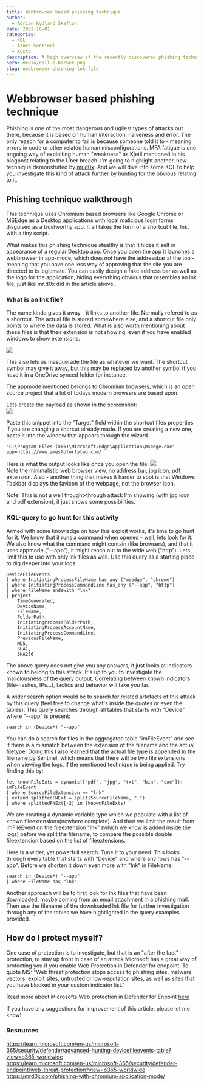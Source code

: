 ```yaml
---
title: Webbrowser based phishing technique
author:
  - Adrian Kydland Skaftun
date: 2022-10-01
categories:
  - KQL
  - Azure Sentinel
  - Kusto
description: A high overview of the recently discovered phishing technique, and how to hunt for it.
hero: media/dall-e-hacker.png
slug: webbrowser-phishing-lnk-file
---
```



# Webbrowser based phishing technique


Phishing is one of the most dangerous and ugliest types of attacks out there, because it is based on human interaction, naiveness and error. The only reason for a computer to fail is because someone told it to - meaning errors in code or other related human misconfigurations. MFA fatigue is one ongoing way of exploiting human "weakness" as Kjetil mentioned in his blogpost relating to the Uber breach. I'm going to highlight another,  new technique demonstrated by [mr.d0x](https://mrd0x.com/phishing-with-chromium-application-mode/). And we will dive into some KQL to help you investigate this kind of attack further by hunting for the obvious relating to it.

## Phishing technique walkthrough
This technique uses Chromium based browsers like Google Chrome or MSEdge as a Desktop applications with local malicious login forms disguised as a trustworthy app. It all takes the form of a shortcut file, lnk, with a tiny script.

What makes this phishing technique stealthy is that it hides it self in appearance of a regular Desktop app. Once you open the app it launches a webbrowser in app-mode, which does not have the addressbar at the top - meaning that you have one less way of approving that the site you are directed to is legitimate. You can easily design a fake address bar as well as the logo for the application, hiding everything obvious that resembles an lnk file, just like mr.d0x did in the article above.

### What is an lnk file?
The name kinda gives it away - it links to another file. Normally refered to as a shortcut. The actual file is stored somewhere else, and a shortcut file only points to where the data is stored. What is also worth mentioning about these files is that their extension is not showing, even if you have enabled windows to show extensions.

![](media/20221014152629.png)  

This also lets us masquerade the file as whatever we want. The shortcut symbol may give it away, but this may be replaced by another symbol if you have it in a OneDrive synced folder for instance. 

The appmode mentioned belongs to Chromium browsers, which is an open source project that a lot of todays modern browsers are based upon. 

Lets create the payload as shown in the screenshot:  
![](media/20221014154415.png)  

Paste this snippet into the "Target" field within the shortcut files properties if you are changing a shorcut already made. If you are creating a new one, paste it into the window that appears through the wizard.

    "C:\Program Files (x86)\Microsoft\Edge\Application\msedge.exe" --app=https://www.amestofortytwo.com/

Here is what the output looks like once you open the file:
![](media/20221014154259.png)  
Note the minimalistic web browser view, no address bar, jpg icon, pdf extension. Also - another thing that makes it harder to spot is that Windows Taskbar displays the favicon of the webpage, not the browser icon.

Note! This is not a well thought-through attack I'm showing (with jpg icon and pdf extension), it just shows some possibilities.


### KQL-query to go hunt for this activity
Armed with some knowledge on how this exploit works, it's time to go hunt for it. We know that it runs a command when opened - well, lets look for it. We also know what the command might contain (like browsers), and that it uses appmode ("--app"), it might reach out to the wide web ("http"). Lets limit this to use with only lnk files as well. Use this query as a starting place to dig deeper into your logs. 

    DeviceFileEvents
    | where InitiatingProcessFileName has_any ("msedge", "chrome")
    | where InitiatingProcessCommandLine has_any ("--app", "http")
    | where FileName endswith "lnk"
    | project
        TimeGenerated,
        DeviceName,
        FileName,
        FolderPath,
        InitiatingProcessFolderPath,
        InitiatingProcessAccountName,
        InitiatingProcessCommandLine,
        PreviousFileName,
        MD5,
        SHA1,
        SHA256
        
The above query does not give you any answers, it just looks at indicators known to belong to this attack. It's up to you to investigate the maliciousness of the query output. Correlating between known indicators (file-hashes, IPs...), tactics and behavior will take you far.

A wider search option would be to search for related artefacts of this attack by this query (feel free to change what's inside the quotes or even the tables). This query searches through all tables that starts with "Device" where "--app" is present:

    search in (Device*) "--app"


You can do a search for files in the aggregated table "imFileEvent" and see if there is a mismatch between the extension of the filename and the actual filetype. Doing this I also learned that the actual file type is appended to the filename by Sentinel, which means that there will be two file extensions when viewing the logs, if the mentioned technique is being applied. Try finding this by:

    let knownFileExts = dynamic(["pdf", "jpg", "txt", "bin", "exe"]);
    imFileEvent
    | where SourceFileExtension == "lnk"
    | extend splittedFNExt = split(SourceFileName, ".")
    | where splittedFNExt[-2] in (knownFileExts)

We are creating a dynamic variable type which we populate with a list of known fileextensions(nowhere complete). And then we limit the result from imFileEvent on the fileextension "lnk" (which we know is added inside the logs) before we split the filename, to compare the possible double fileextension based on the list of fileextensions.

Here is a wider, yet powerfull search. Tune it to your need. This looks through every table that starts with "Device" and where any rows has "--app". Before we shorten it down even more with "lnk" in FileName.

    search in (Device*) "--app"
    | where FileName has "lnk"

Another approach will be to first look for lnk files that have been downloaded, maybe coming from an email attachment in a phishing mail. Then use the filename of the downloaded lnk file for further investigation through any of the tables we have hightlighted in the query examples provided. 

## How do I protect myself?
One case of protection is to investigate, but that is an "after the fact" protection,  to stay up front in case of an attack Microsoft has a great way of protecting you if you enable Web Protection in Defender for endpoint. To quote MS: "Web threat protection stops access to phishing sites, malware vectors, exploit sites, untrusted or low-reputation sites, as well as sites that you have blocked in your custom indicator list."

Read more about Microsofts Web protection in Defender for Enpoint [here](https://learn.microsoft.com/en-us/microsoft-365/security/defender-endpoint/web-threat-protection?view=o365-worldwide)

If you have any suggestions for improvement of this article, please let me know!

### Resources
https://learn.microsoft.com/en-us/microsoft-365/security/defender/advanced-hunting-devicefileevents-table?view=o365-worldwide  
https://learn.microsoft.com/en-us/microsoft-365/security/defender-endpoint/web-threat-protection?view=o365-worldwide  
https://mrd0x.com/phishing-with-chromium-application-mode/